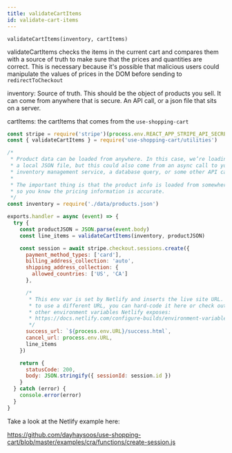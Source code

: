 ```yaml
---
title: validateCartItems
id: validate-cart-items
---
```


`validateCartItems(inventory, cartItems)`

validateCartItems checks the items in the current cart and compares them with a source of truth to
make sure that the prices and quantities are correct. This is necessary because it's possible that
malicious users could manipulate the values of prices in the DOM before sending to `redirectToCheckout`

inventory: Source of truth. This should be the object of products you sell. It can come from anywhere that
is secure. An API call, or a json file that sits on a server.

cartItems: the cartItems that comes from the `use-shopping-cart`

```jsx
const stripe = require('stripe')(process.env.REACT_APP_STRIPE_API_SECRET)
const { validateCartItems } = require('use-shopping-cart/utilities')

/*
 * Product data can be loaded from anywhere. In this case, we’re loading it from
 * a local JSON file, but this could also come from an async call to your
 * inventory management service, a database query, or some other API call.
 *
 * The important thing is that the product info is loaded from somewhere trusted
 * so you know the pricing information is accurate.
 */
const inventory = require('./data/products.json')

exports.handler = async (event) => {
  try {
    const productJSON = JSON.parse(event.body)
    const line_items = validateCartItems(inventory, productJSON)

    const session = await stripe.checkout.sessions.create({
      payment_method_types: ['card'],
      billing_address_collection: 'auto',
      shipping_address_collection: {
        allowed_countries: ['US', 'CA']
      },

      /*
       * This env var is set by Netlify and inserts the live site URL. If you want
       * to use a different URL, you can hard-code it here or check out the
       * other environment variables Netlify exposes:
       * https://docs.netlify.com/configure-builds/environment-variables/
       */
      success_url: `${process.env.URL}/success.html`,
      cancel_url: process.env.URL,
      line_items
    })

    return {
      statusCode: 200,
      body: JSON.stringify({ sessionId: session.id })
    }
  } catch (error) {
    console.error(error)
  }
}
```

Take a look at the Netlify example here:

https://github.com/dayhaysoos/use-shopping-cart/blob/master/examples/cra/functions/create-session.js
